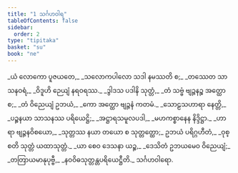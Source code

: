 ```yaml
---
title: "1 သင်္ဂဟဝါရ"
tableOfContents: false
sidebar:
  order: 2
type: "tipitaka"
basket: "su"
book: "ne"
---
```



<DynamicBreadcrumb />

<Division number="0" book="ne" e="ch" v="27">

<Paragraph number="2" type="verses" book="ne">
_ယံ လောကော ပူဇယတေ,_  
_သလောကပါလော သဒါ နမဿတိ စ;_  
_တဿေတ သာသနဝရံ,_  
_ဝိဒူဟိ ဉေယျံ နရဝရဿ._  

</Paragraph>

<Paragraph number="3" type="verses" book="ne">
_ဒွါဒသ ပဒါနိ သုတ္တံ,_  
_တံ သဗ္ဗံ ဗျဉ္ဇနဉ္စ အတ္ထော စ;_  
_တံ ဝိညေယျံ ဥဘယံ,_  
_ကော အတ္ထော ဗျဉ္ဇနံ ကတမံ._  

</Paragraph>

<Paragraph number="4" type="verses" book="ne">
_သောဠသဟာရာ နေတ္တိ,_  
_ပဉ္စနယာ သာသနဿ ပရိယေဋ္ဌိ;_  
_အဋ္ဌာရသမူလပဒါ,_  
_မဟကစ္စာနေန နိဒ္ဒိဋ္ဌာ._  

</Paragraph>

<Paragraph number="5" type="verses" book="ne">
_ဟာရာ ဗျဉ္ဇနဝိစယော,_  
_သုတ္တဿ နယာ တယော စ သုတ္တတ္ထော;_  
ဥဘယံ ပရိဂ္ဂဟီတံ,_  
_ဝုစ္စတိ သုတ္တံ ယထာသုတ္တံ._  

</Paragraph>

<Paragraph number="6" type="verses" book="ne">
_ယာ စေဝ ဒေသနာ ယဉ္စ,_  
_ဒေသိတံ ဥဘယမေဝ ဝိညေယျံ;_  
_တတြာယမာနုပုဗ္ဗီ,_  
_နဝဝိဓသုတ္တန္တပရိယေဋ္ဌီတိ._  


</Paragraph>
</Division>

<Paragraph number="7" type="center" book="ne">
သင်္ဂဟဝါရော.
</Paragraph>